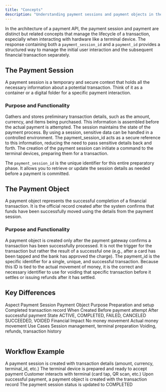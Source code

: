 ```yaml
---
title: "Concepts"
description: "Understanding payment sessions and payment objects in the Terminal API"
---
```


In the architecture of a payment API, the payment session and payment are distinct but related concepts that manage the lifecycle of a transaction, especially when interacting with hardware like a terminal device. The response containing both a `payment_session_id` and a `payment_id` provides a structured way to manage the initial user interaction and the subsequent financial transaction separately.

## The Payment Session

A payment session is a temporary and secure context that holds all the necessary information about a potential transaction. Think of it as a container or a digital folder for a specific payment interaction.

### Purpose and Functionality

<CardGroup cols={2}>
  <Card title="Data Aggregation" icon="database">
    Gathers and stores preliminary transaction details, such as the amount, currency, and items being purchased. This information is assembled before the actual payment is attempted.
  </Card>
  <Card title="State Management" icon="gear">
    The session maintains the state of the payment process.
  </Card>
  <Card title="Security" icon="shield">
    By using a session, sensitive data can be handled in a controlled environment. The payment_session_id acts as a secure reference to this information, reducing the need to pass sensitive details back and forth.
  </Card>
  <Card title="Terminal Abstraction" icon="terminal">
    The creation of the payment session can initiate a command to the terminal devices, preparing them for a transaction.
  </Card>
</CardGroup>

The `payment_session_id` is the unique identifier for this entire preparatory phase. It allows you to retrieve or update the session details as needed before a payment is committed.

## The Payment Object

A payment object represents the successful completion of a financial transaction. It is the official record created after the system confirms that funds have been successfully moved using the details from the payment session.

### Purpose and Functionality

<CardGroup cols={2}>
  <Card title="Transaction Record" icon="receipt">
    A payment object is created only after the payment gateway confirms a transaction has been successfully processed. It is not the trigger for the transaction but rather the result of a successful one (e.g., after a card has been tapped and the bank has approved the charge).
  </Card>
  <Card title="Voiding and Refunds" icon="undo">
    The payment_id is the specific identifier for a single, unique, and successful transaction. Because this ID is tied to the actual movement of money, it is the correct and necessary identifier to use for voiding that specific transaction before it settles or issuing refunds after it has settled.
  </Card>
</CardGroup>

## Key Differences

<Table>
  <TableHead>
    <TableRow>
      <TableHeader>Aspect</TableHeader>
      <TableHeader>Payment Session</TableHeader>
      <TableHeader>Payment Object</TableHeader>
    </TableRow>
  </TableHead>
  <TableBody>
    <TableRow>
      <TableCell>Purpose</TableCell>
      <TableCell>Preparation and setup</TableCell>
      <TableCell>Completed transaction record</TableCell>
    </TableRow>
    <TableRow>
      <TableCell>When Created</TableCell>
      <TableCell>Before payment attempt</TableCell>
      <TableCell>After successful payment</TableCell>
    </TableRow>
    <TableRow>
      <TableCell>State</TableCell>
      <TableCell>ACTIVE, COMPLETED, FAILED, CANCELED</TableCell>
      <TableCell>SUCCEEDED, VOIDED</TableCell>
    </TableRow>
    <TableRow>
      <TableCell>Financial Impact</TableCell>
      <TableCell>No money movement</TableCell>
      <TableCell>Actual money movement</TableCell>
    </TableRow>
    <TableRow>
      <TableCell>Use Cases</TableCell>
      <TableCell>Session management, terminal preparation</TableCell>
      <TableCell>Voiding, refunds, transaction history</TableCell>
    </TableRow>
  </TableBody>
</Table>

## Workflow Example

<Steps>
  <Step title="Create Payment Session">
    A payment session is created with transaction details (amount, currency, terminal_id, etc.)
  </Step>
  <Step title="Terminal Preparation">
    The terminal device is prepared and ready to accept payment
  </Step>
  <Step title="Payment Processing">
    Customer interacts with terminal (card tap, QR scan, etc.)
  </Step>
  <Step title="Payment Object Creation">
    Upon successful payment, a payment object is created with the transaction record
  </Step>
  <Step title="Session Completion">
    The payment session status is updated to COMPLETED
  </Step>
</Steps>
